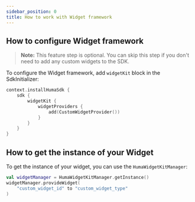 ```yaml
---
sidebar_position: 0
title: How to work with Widget framework
---
```


## How to configure Widget framework

> **Note:** This feature step is optional. You can skip this step if you don't need to add any
> custom widgets to the SDK.

To configure the Widget framework, add `widgetKit` block in the SdkInitializer:

```kotlin
context.installHumaSdk {
    sdk {
        widgetKit {
            widgetProviders {
                add(CustomWidgetProvider())
            }
        }
    }
}
```

## How to get the instance of your Widget

To get the instance of your widget, you can use the `HumaWidgetKitManager`:

```kotlin
val widgetManager = HumaWidgetKitManager.getInstance()
widgetManager.provideWidget(
    "custom_widget_id" to "custom_widget_type"
)
```
